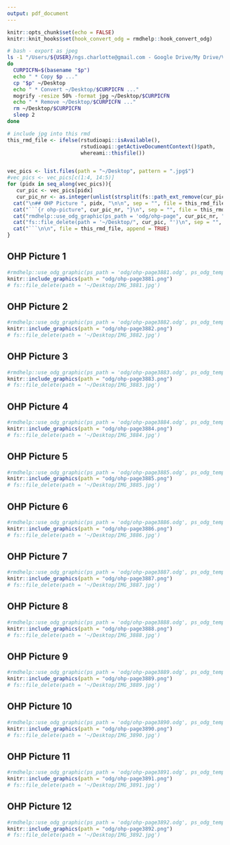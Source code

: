```yaml
---
output: pdf_document
---
```


```r
knitr::opts_chunk$set(echo = FALSE)
knitr::knit_hooks$set(hook_convert_odg = rmdhelp::hook_convert_odg)
```

```bash
# bash - export as jpeg
ls -1 "/Users/${USER}/ngs.charlotte@gmail.com - Google Drive/My Drive/Vorlesung/LBG/FS2023/OHPL01"/* | while read p
do
  CURPICFN=$(basename "$p")
  echo " * Copy $p ..."
  cp "$p" ~/Desktop
  echo " * Convert ~/Desktop/$CURPICFN ..."
  mogrify -resize 50% -format jpg ~/Desktop/$CURPICFN
  echo " * Remove ~/Desktop/$CURPICFN ..."
  rm ~/Desktop/$CURPICFN
  sleep 2
done
```

```r
# include jpg into this rmd
this_rmd_file <- ifelse(rstudioapi::isAvailable(),
                        rstudioapi::getActiveDocumentContext()$path,
                        whereami::thisfile())


vec_pics <- list.files(path = "~/Desktop", pattern = ".jpg$")
#vec_pics <- vec_pics[c(1:4, 14:5)]
for (pidx in seq_along(vec_pics)){
   cur_pic <- vec_pics[pidx]
   cur_pic_nr <- as.integer(unlist(strsplit(fs::path_ext_remove(cur_pic), "_"))[2])
  cat("\n## OHP Picture ", pidx, "\n\n", sep = "", file = this_rmd_file, append = TRUE)
  cat("```{r ohp-picture", cur_pic_nr, "}\n", sep = "", file = this_rmd_file, append = TRUE)
  cat("rmdhelp::use_odg_graphic(ps_path = 'odg/ohp-page", cur_pic_nr, ".odg', ps_odg_template = 'odg_draw_a4_portrait')\n", sep = "", file = this_rmd_file, append = TRUE)
  cat("fs::file_delete(path = '~/Desktop/", cur_pic, "')\n", sep = "", file = this_rmd_file, append = TRUE)
  cat("```\n\n", file = this_rmd_file, append = TRUE)
}

```


## OHP Picture 1

```r
#rmdhelp::use_odg_graphic(ps_path = 'odg/ohp-page3881.odg', ps_odg_template = 'odg_draw_a4_portrait')
knitr::include_graphics(path = "odg/ohp-page3881.png")
# fs::file_delete(path = '~/Desktop/IMG_3881.jpg')
```


## OHP Picture 2

```r
#rmdhelp::use_odg_graphic(ps_path = 'odg/ohp-page3882.odg', ps_odg_template = 'odg_draw_a4_portrait')
knitr::include_graphics(path = "odg/ohp-page3882.png")
# fs::file_delete(path = '~/Desktop/IMG_3882.jpg')
```


## OHP Picture 3

```r
#rmdhelp::use_odg_graphic(ps_path = 'odg/ohp-page3883.odg', ps_odg_template = 'odg_draw_a4_portrait')
knitr::include_graphics(path = "odg/ohp-page3883.png")
# fs::file_delete(path = '~/Desktop/IMG_3883.jpg')
```


## OHP Picture 4

```r
#rmdhelp::use_odg_graphic(ps_path = 'odg/ohp-page3884.odg', ps_odg_template = 'odg_draw_a4_portrait')
knitr::include_graphics(path = "odg/ohp-page3884.png")
# fs::file_delete(path = '~/Desktop/IMG_3884.jpg')
```


## OHP Picture 5

```r
#rmdhelp::use_odg_graphic(ps_path = 'odg/ohp-page3885.odg', ps_odg_template = 'odg_draw_a4_portrait')
knitr::include_graphics(path = "odg/ohp-page3885.png")
# fs::file_delete(path = '~/Desktop/IMG_3885.jpg')
```


## OHP Picture 6

```r
#rmdhelp::use_odg_graphic(ps_path = 'odg/ohp-page3886.odg', ps_odg_template = 'odg_draw_a4_portrait')
knitr::include_graphics(path = "odg/ohp-page3886.png")
# fs::file_delete(path = '~/Desktop/IMG_3886.jpg')
```


## OHP Picture 7

```r
#rmdhelp::use_odg_graphic(ps_path = 'odg/ohp-page3887.odg', ps_odg_template = 'odg_draw_a4_portrait')
knitr::include_graphics(path = "odg/ohp-page3887.png")
# fs::file_delete(path = '~/Desktop/IMG_3887.jpg')
```


## OHP Picture 8

```r
#rmdhelp::use_odg_graphic(ps_path = 'odg/ohp-page3888.odg', ps_odg_template = 'odg_draw_a4_portrait')
knitr::include_graphics(path = "odg/ohp-page3888.png")
# fs::file_delete(path = '~/Desktop/IMG_3888.jpg')
```


## OHP Picture 9

```r
#rmdhelp::use_odg_graphic(ps_path = 'odg/ohp-page3889.odg', ps_odg_template = 'odg_draw_a4_portrait')
knitr::include_graphics(path = "odg/ohp-page3889.png")
# fs::file_delete(path = '~/Desktop/IMG_3889.jpg')
```


## OHP Picture 10

```r
#rmdhelp::use_odg_graphic(ps_path = 'odg/ohp-page3890.odg', ps_odg_template = 'odg_draw_a4_portrait')
knitr::include_graphics(path = "odg/ohp-page3890.png")
# fs::file_delete(path = '~/Desktop/IMG_3890.jpg')
```


## OHP Picture 11

```r
#rmdhelp::use_odg_graphic(ps_path = 'odg/ohp-page3891.odg', ps_odg_template = 'odg_draw_a4_portrait')
knitr::include_graphics(path = "odg/ohp-page3891.png")
# fs::file_delete(path = '~/Desktop/IMG_3891.jpg')
```


## OHP Picture 12

```r
#rmdhelp::use_odg_graphic(ps_path = 'odg/ohp-page3892.odg', ps_odg_template = 'odg_draw_a4_portrait')
knitr::include_graphics(path = "odg/ohp-page3892.png")
# fs::file_delete(path = '~/Desktop/IMG_3892.jpg')
```
            
